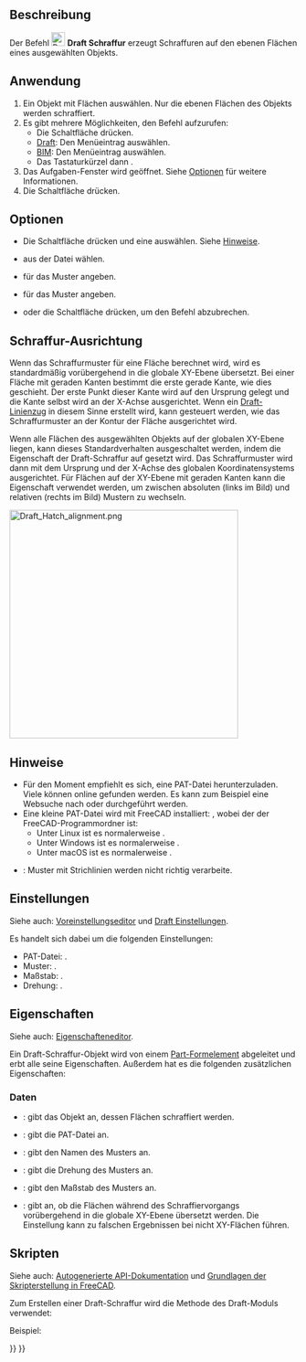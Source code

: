 <languages/>

{{Docnav/de
|[[Draft_ShapeString/de|Textform]]
|[[Draft_Text/de|Text]]
|[[Draft_Workbench/de|Draft]]
|IconL=Draft_ShapeString.svg
|IconR=Draft_Text.svg
|IconC=Workbench_Draft.svg
}}

{{GuiCommand/de
|Name=Draft Hatch
|Name/de=Draft Schraffur
|MenuLocation=Zeichnen → Schraffur<br>Anmerkung → Schraffur
|Workbenches=[[Draft_Workbench/de|Draft]], [[BIM_Workbench/de|BIM]]
|Shortcut={{KEY|H}} {{KEY|A}}
|Version=0.20
|SeeAlso=[[Draft_Pattern/de|Draft Muster]]
}}

<span id="Description"></span>
==Beschreibung==

Der Befehl [[Image:Draft_Hatch.svg|24px]] '''Draft Schraffur''' erzeugt Schraffuren auf den ebenen Flächen eines ausgewählten Objekts.

<span id="Usage"></span>
==Anwendung==

# Ein Objekt mit Flächen auswählen. Nur die ebenen Flächen des Objekts werden schraffiert.
# Es gibt mehrere Möglichkeiten, den Befehl aufzurufen:
#* Die Schaltfläche {{Button|[[Image:Draft_Hatch.svg|16px]] [[Draft_Hatch/de|Schraffur]]}} drücken.
#* [[Draft_Workbench/de|Draft]]: Den Menüeintrag {{MenuCommand|Zeichnen → [[Image:Draft_Hatch.svg|16px]] Schraffur}} auswählen.
#* [[BIM_Workbench/de|BIM]]: Den Menüeintrag {{MenuCommand|Anmerkung → [[Image:Draft_Hatch.svg|16px]] Schraffur}} auswählen.
#* Das Tastaturkürzel {{KEY|H}} dann {{KEY|A}}.
# Das Aufgaben-Fenster {{MenuCommand|Schraffur}} wird geöffnet. Siehe [[#Optionen|Optionen]] für weitere Informationen.
# Die Schaltfläche {{Button|OK}} drücken.

<span id="Options"></span>
==Optionen==

* Die Schaltfläche {{Button|...}} drücken und eine {{MenuCommand|PAT-Datei}} auswählen. Siehe [[#Hinweise|Hinweise]].
* {{MenuCommand|Muster}} aus der Datei wählen.
* {{MenuCommand|Maßstab}} für das Muster angeben.
* {{MenuCommand|Drehung}} für das Muster angeben.
* {{KEY|Esc}} oder die Schaltfläche {{Button|Cancel}} drücken, um den Befehl abzubrechen.

<span id="Pattern_alignment"></span>
==Schraffur-Ausrichtung==

Wenn das Schraffurmuster für eine Fläche berechnet wird, wird es standardmäßig vorübergehend in die globale XY-Ebene übersetzt. Bei einer Fläche mit geraden Kanten bestimmt die erste gerade Kante, wie dies geschieht. Der erste Punkt dieser Kante wird auf den Ursprung gelegt und die Kante selbst wird an der X-Achse ausgerichtet. Wenn ein [[Draft_Wire/de|Draft-Linienzug]] in diesem Sinne erstellt wird, kann gesteuert werden, wie das Schraffurmuster an der Kontur der Fläche ausgerichtet wird.

Wenn alle Flächen des ausgewählten Objekts auf der globalen XY-Ebene liegen, kann dieses Standardverhalten ausgeschaltet werden, indem die Eigenschaft {{PropertyData/de|Translate}} der Draft-Schraffur auf {{FALSE}} gesetzt wird. Das Schraffurmuster wird dann mit dem Ursprung und der X-Achse des globalen Koordinatensystems ausgerichtet. Für Flächen auf der XY-Ebene mit geraden Kanten kann die Eigenschaft {{PropertyData/de|Translate}} verwendet werden, um zwischen absoluten (links im Bild) und relativen (rechts im Bild) Mustern zu wechseln.

[[Image:Draft_Hatch_alignment.png|400px]]
{{Caption|
Zwei Draft-Linienzüge mit Schraffur.<br>
Die Linien wurden ausgehend vom unteren linken Punkt gegen den Uhrzeigersinn  erstellt.<br>
Bei der Draft-Schraffur auf der linken Seite ist die Eigenschaft Translate auf false gesetzt.<br>
Bei der Draft-Schraffur auf der rechten Seite ist sie auf true gesetzt.
}}

<span id="Notes"></span>
==Hinweise==

* Für den Moment empfiehlt es sich, eine PAT-Datei herunterzuladen. Viele können online gefunden werden. Es kann zum Beispiel eine Websuche nach {{FileName|acad.pat}} oder {{FileName|acadiso.pat}} durchgeführt werden.
* Eine kleine PAT-Datei wird mit FreeCAD installiert: {{FileName|<PROGRAMM_ORDNER>/data/Mod/TechDraw/PAT/FCPAT.pat}}, wobei der {{FileName|<PROGRAMM_ORDNER>}} der FreeCAD-Programmordner ist:
** Unter Linux ist es normalerweise {{FileName|/usr/share/freecad}}.
** Unter Windows ist es normalerweise {{FileName|C:\Program Files\FreeCAD}}.
** Unter macOS ist es normalerweise {{FileName|/Applications/FreeCAD}}.
* {{VersionMinus/de|1.0}}: Muster mit Strichlinien werden nicht richtig verarbeite.

<span id="Preferences"></span>
==Einstellungen==

Siehe auch: [[Preferences_Editor/de|Voreinstellungseditor]] und [[Draft_Preferences/de|Draft Einstellungen]].

Es handelt sich dabei um die folgenden Einstellungen:

* PAT-Datei: {{MenuCommand|Werkzeuge → Parameter bearbeiten... → BaseApp → Preferences → Mod → TechDraw → PAT → FilePattern}}.
* Muster: {{MenuCommand|Werkzeuge → Parameter bearbeiten... → BaseApp → Preferences → Mod → TechDraw → PAT → NamePattern}}.
* Maßstab: {{MenuCommand|Werkzeuge → Parameter bearbeiten... → BaseApp → Preferences → Mod → Draft → HatchPatternScale}}.
* Drehung: {{MenuCommand|Werkzeuge → Parameter bearbeiten... → BaseApp → Preferences → Mod → Draft → HatchPatternRotation}}.

<span id="Properties"></span>
==Eigenschaften==

Siehe auch: [[Property_editor/de|Eigenschafteneditor]].

Ein Draft-Schraffur-Objekt wird von einem [[Part_Feature/de|Part-Formelement]] abgeleitet und erbt alle seine Eigenschaften. Außerdem hat es die folgenden zusätzlichen Eigenschaften:

<span id="Data"></span>
===Daten===

{{TitleProperty|Hatch}}

* {{PropertyData/de|Basis|Link}}: gibt das Objekt an, dessen Flächen schraffiert werden.
* {{PropertyData/de|File|File}}: gibt die PAT-Datei an.
* {{PropertyData/de|Pattern|String}}: gibt den Namen des Musters an.
* {{PropertyData/de|Rotation|Angle}}: gibt die Drehung des Musters an.
* {{PropertyData/de|Scale|Float}}: gibt den Maßstab des Musters an.
* {{PropertyData/de|Translate|Bool}}: gibt an, ob die Flächen während des Schraffiervorgangs vorübergehend in die globale XY-Ebene übersetzt werden. Die Einstellung {{FALSE}} kann zu falschen Ergebnissen bei nicht XY-Flächen führen.

<span id="Scripting"></span>
==Skripten==

Siehe auch: [https://freecad.github.io/SourceDoc/ Autogenerierte API-Dokumentation] und [[FreeCAD_Scripting_Basics/de|Grundlagen der Skripterstellung in FreeCAD]].

Zum Erstellen einer Draft-Schraffur wird die Methode {{incode|make_hatch}} des Draft-Moduls verwendet:

{{Code|code=
hatch = make_hatch(baseobject, filename, pattern, scale, rotation)
}}

Beispiel: 

{{Code|code=
import FreeCAD as App
import Draft

doc = App.newDocument()

rectangle = Draft.make_rectangle(4000, 1000)
rectangle.MakeFace = True
filename = App.getHomePath() + "data/Mod/TechDraw/PAT/FCPAT.pat"
pattern = "Horizontal5"
hatch = Draft.make_hatch(rectangle, filename, pattern, scale=50, rotation=45)

doc.recompute()
}}


{{Docnav/de
|[[Draft_ShapeString/de|Textform]]
|[[Draft_Text/de|Text]]
|[[Draft_Workbench/de|Draft]]
|IconL=Draft_ShapeString.svg
|IconR=Draft_Text.svg
|IconC=Workbench_Draft.svg
}}

{{Draft Tools navi{{#translation:}}}}
{{Userdocnavi{{#translation:}}}}